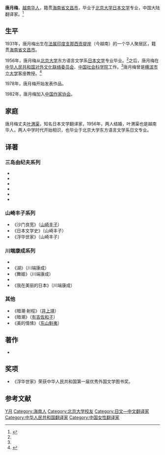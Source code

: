 {{Infobox writer <!-- see Template:Infobox writer -->
| 图像     = 
| 图像说明 = 
| 姓名     = 唐月梅
| 原文名称 = 
| 笔名     = 
| 原名     = 
| 出生     = {{birth year and age|1931}}
| 出生地点 = [[法属印度支那|法属印度支那]][[胡志明市|西贡]][[堤岸|堤岸]]
| 逝世     = <!--卒年在前生年在后{{death date and age|}} 或{{Death year and age| }}-->
| 逝世地点 = 
| 职业     = 翻译家
| 国籍     = {{PRC}}
| 种族     = [[越南华人|越南华人]]
| 语言     = 中文、日文
| 母校     = [[北京大学|北京大学]]
| 创作时期 = 1978年至今
| 体裁     = 小说
| 主题     = 
| 文学运动 = 
| 代表作   = 《金阁寺》
| 父母     = 
| 配偶     = {{marriage|[[叶渭渠|叶渭渠]]|1956|2010}}（夫逝）
| 伴侣     = 
| 子女     = 
| 亲属     = 
| 受影响于 = 
| 施影响于 = 
| 奖项     = <!--  {{Awards|award= |year= |title= }} -->
| 官方网站 = <!--  {{URL|website}} -->
| 签名     =  <!--不需要加[[file:|128px]] -->
}}

'''唐月梅'''{{BD|1931年||||catIdx=T唐}}，[[越南华人|越南华人]]，籍贯[[海南省|海南省]][[文昌市|文昌市]]，毕业于[[北京大学|北京大学]][[日本文学|日本文学]]专业，中国大陆翻译家。<ref>{{cite news |title=唐月梅：携手叶渭渠的翻译人生 |url=http://book.ifeng.com/yeneizixun/special/fanyijia/detail_2012_08/15/16826991_0.shtml |accessdate=2020-12-02 |work=凤凰网 |date=2012-08-15 |archive-date=2016-01-02 |archive-url=https://web.archive.org/web/20160102194957/http://book.ifeng.com/yeneizixun/special/fanyijia/detail_2012_08/15/16826991_0.shtml |dead-url=no }}</ref>

==生平==
1931年，唐月梅出生在[[法属印度支那|法属印度支那]][[胡志明市|西贡]][[堤岸|堤岸]]（今越南）的一个华人聚居区，籍贯[[海南省|海南省]][[文昌市|文昌市]]。

1956年，唐月梅从[[北京大学|北京大学]]东方语言文学系[[日本文学|日本文学]]专业毕业。<ref name="canon"/>之后，唐月梅在[[中华人民共和国对外文化联络委员会|中华人民共和国对外文化联络委员会]]、[[中国社会科学院|中国社会科学院]]工作。<ref name="canon"/>唐月梅曾是[[横滨市立大学|横滨市立大学]]客座教授。<ref name="canon">{{cite news |title=唐月梅 |url=http://www.chinawriter.com.cn/zxhy/member/4022.shtml |accessdate=2020-12-02 |work=中国作家网 |date=2012-01-01 }}{{Dead link}}</ref>

1978年，唐月梅开始发表作品。

1982年，唐月梅加入[[中国作家协会|中国作家协会]]。

==家庭==
唐月梅丈夫[[叶渭渠|叶渭渠]]，知名日本文学翻译家，1956年，两人结婚，叶渭渠也是越南华人，两人中学时代开始相识，也毕业于北京大学东方语言文学系日文专业。

==译著==
=== 三岛由纪夫系列 ===
*{{cite book|author=[[三岛由纪夫|三岛由纪夫]] |title=《潮骚》|date=2013-06-01 |publisher=上海译文出版社 |location=上海市|isbn=9787532754748}}
*{{cite book|author=三岛由纪夫 |title=《金阁寺》|date=2012-11-01 |publisher=上海译文出版社 |location=上海市|isbn=9787532754427}}
*{{cite book |author=三岛由纪夫 |title=《春雪》|date=2010-08-01 |publisher=上海译文出版社 |location=上海市|isbn=9787532748822}}
*{{cite book |author=三岛由纪夫 |title=《假面自白》|date=2012-11-01 |publisher=上海译文出版社 |location=上海市|isbn=9787532754366}}
*{{cite book |author=三岛由纪夫 |title=《爱的饥渴》|date=2009-01-01 |publisher=上海译文出版社 |location=上海市|isbn=9787532744343}}
*{{cite book |author=三岛由纪夫 |title=《太阳与铁》|date=2012-07-01 |publisher=上海译文出版社 |location=上海市|isbn=9787532757411}}

=== 山崎丰子系列 ===
*《沙门良宽》（[[山崎丰子|山崎丰子]]）
*《日本文学史》（山崎丰子）
*《浮华世家》（山崎丰子）

=== 川端康成系列 ===
*{{cite book |author=[[川端康成|川端康成]] |title=《古都》|date=2013-01-14 |publisher=南海出版公司 |location=海南省|isbn=9787544269797}}
*《湖》（川端康成）
*《舞姬》（川端康成）
*{{cite book |author=川端康成 |title=《睡美人》|date=2013-01-14 |publisher=南海出版公司 |location=海南省 |isbn=9787544268868}}
*《我在美丽的日本》（川端康成）

=== 其他 ===
*《暗潮·射程》（[[井上靖|井上靖]]）
*《暗潮》（[[有吉佐和子|有吉佐和子]]）
*《美的情愫》（[[东山魁夷|东山魁夷]]）

==著作==
*{{cite book |author1=唐月梅|author2=季羡林 |title=《日本戏剧史》|date=2008-01-01 |publisher=昆仑出版社 |location=北京市 |isbn=9787800409172}}

==奖项==
*《浮华世家》荣获中华人民共和国第一届优秀外国文学图书奖。

==参考文献==
{{reflist}}

{{Authority control}}
{{DEFAULTSORT:T唐}}
[[Category:唐姓|Y月]]
[[Category:海南人|Category:海南人]]
[[Category:北京大学校友|Category:北京大学校友]]
[[Category:日文—中文翻译家|Category:日文—中文翻译家]]
[[Category:中华人民共和国翻译家|Category:中华人民共和国翻译家]]
[[Category:中国女性翻译家|Category:中国女性翻译家]]